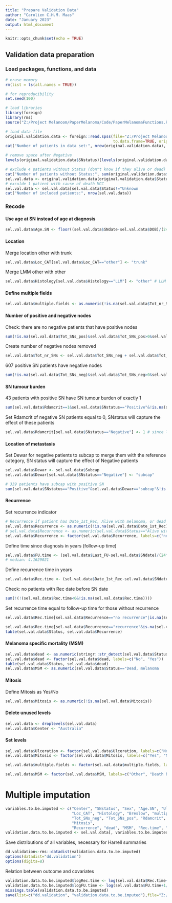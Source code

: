 ```yaml
---
title: "Prepare Validation Data"
author: "Carolien C.H.M. Maas"
date: "January 2023"
output: html_document
---
```


```r
knitr::opts_chunk$set(echo = TRUE)
```

## Validation data preparation

### Load packages, functions, and data 
```r
# erase memory
rm(list = ls(all.names = TRUE))

# for reproducibility
set.seed(100)

# load libraries
library(foreign)
library(rms)
source("Z:/Project Melanoom/PaperMelanoma/Code/PaperMelanomaFunctions.R")

# load data file
original.validation.data <- foreign::read.spss(file="Z:/Project Melanoom/PaperMelanoma/Data/validation/Validation_cohort_MIA.sav",
                                               to.data.frame=TRUE, origin="01-01-1970")
cat("Number of patients in data set:", nrow(original.validation.data), "\n")

# remove space after Negative
levels(original.validation.data$SNstatus)[levels(original.validation.data$SNstatus)=="Negative "] <- "Negative"

# exclude 4 patients without Status (don"t know if they alive or dead)
cat("Number of patients without Status:", sum(original.validation.data$Status=="Unknown              "), "\n")
sel.val.data <- original.validation.data[original.validation.data$Status!="Dead, MCC            ",]
# exculde 1 patient with cause of death MCC
sel.val.data <- sel.val.data[sel.val.data$Status!="Unknown              ",]
cat("Number of included patients:", nrow(sel.val.data))
```

### Recode
#### Use age at SN instead of age at diagnosis
```r
sel.val.data$Age.SN <- floor((sel.val.data$SNdate-sel.val.data$DOB)/(24*60*60)/365.25)
```

#### Location
Merge location other with trunk
```r
sel.val.data$Loc_CAT[sel.val.data$Loc_CAT=="other"] <- "trunk"
```

Merge LMM other with other
```r
sel.val.data$Histology[sel.val.data$Histology=="LLM"] <- "other" # LLM and LMM is the same
```

#### Define multiple fields
```r
sel.val.data$multiple.fields <- as.numeric(!is.na(sel.val.data$Tot_nr_SNs)&sel.val.data$Tot_nr_SNs>1)
```

#### Number of positive and negative nodes
Check: there are no negative patients that have positive nodes
```r
sum(!is.na(sel.val.data$Tot_SNs_pos)&sel.val.data$Tot_SNs_pos>0&sel.val.data$SNstatus=="Negative")
```

Create number of negative nodes removed
```r
sel.val.data$Tot_nr_SNs <- sel.val.data$Tot_SNs_neg + sel.val.data$Tot_SNs_pos
```

607 positive SN patients have negative nodes
```r
sum(!is.na(sel.val.data$Tot_SNs_neg)&sel.val.data$Tot_SNs_neg>0&sel.val.data$SNstatus=="Positive")
```

#### SN tumour burden
43 patients with positive SN have SN tumour burden of exactly 1
```r
sum(sel.val.data$Rdamcrit==1&sel.val.data$SNstatus=="Positive"&!is.na(sel.val.data$Rdamcrit))
```

Set Rdamcrit of negative SN patients equal to 0, SNstatus will capture the effect of these patients
```r
sel.val.data$Rdamcrit[sel.val.data$SNstatus=="Negative"] <- 1 # since log(1) = 0
```

#### Location of metastasis
Set Dewar for negative patients to subcap to merge them with the reference category, SN status will capture the effect of Negative patients
```r
sel.val.data$Dewar <- sel.val.data$Subcap
sel.val.data$Dewar[sel.val.data$SNstatus=="Negative"] <- "subcap"

# 339 patients have subcap with positive SN
sum(sel.val.data$SNstatus=="Positive"&sel.val.data$Dewar=="subcap"&!is.na(sel.val.data$Dewar))
```
#### Recurrence 
Set recurrence indicator
```r
# Recurrence if patient has Date_1st_Rec, Alive with melanoma, or dead with melanoma
sel.val.data$Recurrence <- as.numeric(!is.na(sel.val.data$Date_1st_Rec)) # n=1352
# sel.val.data$Recurrence <- as.numeric(sel.val.data$Status=="Alive with Melanoma  " | sel.val.data$Status=="Dead, melanoma       " | !is.na(sel.val.data$Date_1st_Rec)) # n=1352
sel.val.data$Recurrence <- factor(sel.val.data$Recurrence, labels=c("no recurrence", "recurred"))
```

Define time since diagnosis in years (follow-up time)
```r
sel.val.data$FU.time <- (sel.val.data$Last_FU-sel.val.data$SNdate)/(24*60*60)/365.25
# median: 4.1629021
```

Define recurrence time in years
```r
sel.val.data$Rec.time <- (sel.val.data$Date_1st_Rec-sel.val.data$SNdate)/(24*60*60)/365.25
```

Check: no patients with Rec date before SN date
```r
sum(!(!(sel.val.data$Rec.time<0&!is.na(sel.val.data$Rec.time))))
```

Set recurrence time equal to follow-up time for those without recurrence
```r
sel.val.data$Rec.time[sel.val.data$Recurrence=="no recurrence"|is.na(sel.val.data$SNdate)]<-sel.val.data$FU.time[sel.val.data$Recurrence=="no recurrence"|is.na(sel.val.data$SNdate)]

sel.val.data$Rec.time[sel.val.data$Recurrence=="recurrence"&is.na(sel.val.data$Date_1st_Rec)]<-NA
table(sel.val.data$Status, sel.val.data$Recurrence)
```

#### Melanoma specific mortality (MSM)
```r
sel.val.data$dead <- as.numeric(stringr::str_detect(sel.val.data$Status, "Dead"))
sel.val.data$dead <- factor(sel.val.data$dead, labels=c("No", "Yes"))
table(sel.val.data$Status, sel.val.data$dead)
sel.val.data$MSM <- as.numeric(sel.val.data$Status=="Dead, melanoma       ")
```
#### Mitosis
Define Mitosis as Yes/No
```r
sel.val.data$Mitosis <- as.numeric(!is.na(sel.val.data$Mitosis))
```

#### Delete unused levels
```r
sel.val.data <- droplevels(sel.val.data)
sel.val.data$Center <- "Australia"
```

#### Set levels
```r
sel.val.data$Ulceration <- factor(sel.val.data$Ulceration, labels=c("No", "Yes"))
sel.val.data$Mitosis <- factor(sel.val.data$Mitosis, labels=c("Yes", "No"))

sel.val.data$multiple.fields <- factor(sel.val.data$multiple.fields, labels=c("Multiple SN fields", "Other"))

sel.val.data$MSM <- factor(sel.val.data$MSM, labels=c("Other", "Death by melanoma"))
```

# Multiple imputation
```r
variables.to.be.imputed <- c("Center", "SNstatus", "Sex", "Age.SN", "Ulceration",
                             "Loc_CAT", "Histology", "Breslow", "multiple.fields",
                             "Tot_SNs_neg", "Tot_SNs_pos", "Rdamcrit", "Dewar",
                             "Mitosis",
                             "Recurrence", "dead", "MSM", "Rec.time", "FU.time")
validation.data.to.be.imputed <- sel.val.data[, variables.to.be.imputed]
```

Save distributions of all variables, necessary for Harrell summaries
```r
dd.validation<-rms::datadist(validation.data.to.be.imputed)
options(datadist="dd.validation")
options(digits=8)
```

Relation between outcome and covariates
```r
validation.data.to.be.imputed$logRec.time <- log(sel.val.data$Rec.time+1/365.25)
validation.data.to.be.imputed$logFU.time <- log(sel.val.data$FU.time+1/365.25)
missings.table(validation.data.to.be.imputed)
save(list=c("dd.validation", "validation.data.to.be.imputed"),file="Z:/Project Melanoom/PaperMelanoma/Data/validation/validation.data.Rdata", compress=TRUE)
```
